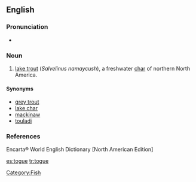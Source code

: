 ==English==

===Pronunciation===
*{{IPA|/toʊg/}}

===Noun===
{{en-noun|togue}}

# [[lake trout]] (''Salvelinus namaycush''), a freshwater [[char]] of northern North America. 

====Synonyms====
*[[grey trout]]
*[[lake char]]
*[[mackinaw]]
*[[touladi]]

===References===
Encarta® World English Dictionary [North American Edition]

[[Category:Fish]]

[[es:togue]]
[[tr:togue]]